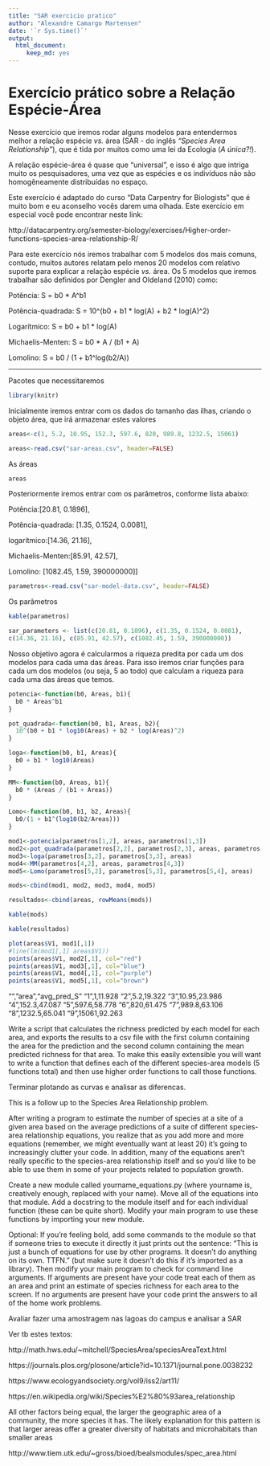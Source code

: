 ```yaml
---
title: "SAR exercicio pratico"
author: "Alexandre Camargo Martensen"
date: '`r Sys.time()`'
output: 
  html_document:
     keep_md: yes
---
```


# Exercício prático sobre a **Relação Espécie-Área**


Nesse exercício que iremos rodar alguns modelos para entendermos melhor a relação espécie *vs.* área (SAR - do inglês *"Species Area Relationship"*), que é tida por muitos como uma lei da Ecologia (*A única?!*).

A relação espécie-área é quase que "universal", e isso é algo que intriga muito os pesquisadores, uma vez que as espécies e os indivíduos não são homogêneamente distribuídas no espaço.

Este exercício é adaptado do curso "Data Carpentry for Biologists" que é muito bom e eu aconselho vocês darem uma olhada. Este exercício em especial você pode encontrar neste link:

http://datacarpentry.org/semester-biology/exercises/Higher-order-functions-species-area-relationship-R/

Para este exercício nós iremos trabalhar com 5 modelos dos mais comuns, contudo, muitos autores relatam pelo menos 20 modelos com relativo suporte para explicar a relação espécie *vs.* área. Os 5 modelos que iremos trabalhar são definidos por Dengler and Oldeland (2010) como:

Potência: S = b0 * A^b1

Potência-quadrada: S = 10^(b0 + b1 * log(A) + b2 * log(A)^2)

Logarítmico: S = b0 + b1 * log(A)

Michaelis-Menten: S = b0 * A / (b1 + A)

Lomolino: S = b0 / (1 + b1^log(b2/A))

_______
Pacotes que necessitaremos
```r
library(knitr)
```


Inicialmente iremos entrar com os dados do tamanho das ilhas, criando o objeto área, que irá armazenar estes valores
```r
areas<-c(1, 5.2, 10.95, 152.3, 597.6, 820, 989.8, 1232.5, 15061)
```

```r
areas<-read.csv("sar-areas.csv", header=FALSE)
```

As áreas
```r
areas
```

Posteriormente iremos entrar com os parâmetros, conforme lista abaixo:

Potência:[20.81, 0.1896], 

Potência-quadrada: [1.35, 0.1524, 0.0081],

logarítmico:[14.36, 21.16], 

Michaelis-Menten:[85.91, 42.57],

Lomolino: [1082.45, 1.59, 390000000]]

```r
parametros<-read.csv("sar-model-data.csv", header=FALSE)
```

Os parâmetros
```r
kable(parametros)
```


```r
sar_parameters <- list(c(20.81, 0.1896), c(1.35, 0.1524, 0.0081),
c(14.36, 21.16), c(85.91, 42.57), c(1082.45, 1.59, 390000000))
```

Nosso objetivo agora é calcularmos a riqueza predita por cada um dos modelos para cada uma das áreas. Para isso iremos criar funções para cada um dos modelos (ou seja, 5 ao todo) que calculam a riqueza para cada uma das áreas que temos. 
```r
potencia<-function(b0, Areas, b1){
  b0 * Areas^b1
}

pot_quadrada<-function(b0, b1, Areas, b2){
  10^(b0 + b1 * log10(Areas) + b2 * log(Areas)^2)
}

loga<-function(b0, b1, Areas){
  b0 + b1 * log10(Areas)
}

MM<-function(b0, Areas, b1){
  b0 * (Areas / (b1 + Areas))
}

Lomo<-function(b0, b1, b2, Areas){
  b0/(1 + b1^(log10(b2/Areas)))
}
```


```r
mod1<-potencia(parametros[1,2], areas, parametros[1,3])
mod2<-pot_quadrada(parametros[2,2], parametros[2,3], areas, parametros[2,4])
mod3<-loga(parametros[3,2], parametros[3,3], areas)
mod4<-MM(parametros[4,2], areas, parametros[4,3])
mod5<-Lomo(parametros[5,2], parametros[5,3], parametros[5,4], areas)
```

```r
mods<-cbind(mod1, mod2, mod3, mod4, mod5)
```

```r
resultados<-cbind(areas, rowMeans(mods))
```

```r
kable(mods)
```

```r
kable(resultados)
```



```r
plot(areas$V1, mod1[,1])
#line(lm(mod1[,1] areas$V1))
points(areas$V1, mod2[,1], col="red")
points(areas$V1, mod3[,1], col="blue")
points(areas$V1, mod4[,1], col="purple")
points(areas$V1, mod5[,1], col="brown")
```


"","area","avg_pred_S"
"1",1,11.928
"2",5.2,19.322
"3",10.95,23.986
"4",152.3,47.087
"5",597.6,58.778
"6",820,61.475
"7",989.8,63.106
"8",1232.5,65.041
"9",15061,92.263







Write a script that calculates the richness predicted by each model for each area, and exports the results to a csv file with the first column containing the area for the prediction and the second column containing the mean predicted richness for that area. To make this easily extensible you will want to write a function that defines each of the different species-area models (5 functions total) and then use higher order functions to call those functions. 


Terminar plotando as curvas e analisar as diferencas.

This is a follow up to the Species Area Relationship problem.

After writing a program to estimate the number of species at a site of a given area based on the average predictions of a suite of different species-area relationship equations, you realize that as you add more and more equations (remember, we might eventually want at least 20) it’s going to increasingly clutter your code. In addition, many of the equations aren’t really specific to the species-area relationship itself and so you’d like to be able to use them in some of your projects related to population growth.

Create a new module called yourname_equations.py (where yourname is, creatively enough, replaced with your name). Move all of the equations into that module. Add a docstring to the module itself and for each individual function (these can be quite short). Modify your main program to use these functions by importing your new module.

Optional: If you’re feeling bold, add some commands to the module so that if someone tries to execute it directly it just prints out the sentence: “This is just a bunch of equations for use by other programs. It doesn’t do anything on its own. TTFN.” (but make sure it doesn’t do this if it’s imported as a library). Then modify your main program to check for command line arguments. If arguments are present have your code treat each of them as an area and print an estimate of species richness for each area to the screen. If no arguments are present have your code print the answers to all of the home work problems.


Avaliar fazer uma amostragem nas lagoas do campus e analisar a SAR

Ver tb estes textos:

http://math.hws.edu/~mitchell/SpeciesArea/speciesAreaText.html

https://journals.plos.org/plosone/article?id=10.1371/journal.pone.0038232

https://www.ecologyandsociety.org/vol9/iss2/art11/

https://en.wikipedia.org/wiki/Species%E2%80%93area_relationship

All other factors being equal, the larger the geographic area of a community, the more species it has. The likely explanation for this pattern is that larger areas offer a greater diversity of habitats and microhabitats than smaller areas

http://www.tiem.utk.edu/~gross/bioed/bealsmodules/spec_area.html




